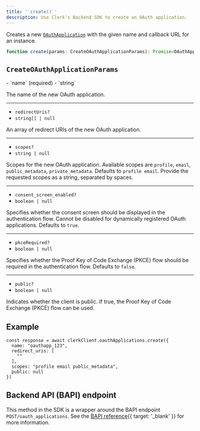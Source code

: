 ```yaml
---
title: '`create()`'
description: Use Clerk's Backend SDK to create an OAuth application.
---
```


Creates a new [`OAuthApplication`](/docs/references/backend/types/backend-oauth-application) with the given name and callback URL for an instance.

```ts
function create(params: CreateOAuthApplicationParams): Promise<OAuthApplication>
```

## `CreateOAuthApplicationParams`

<Properties>
  - `name` (required)
  - `string`

  The name of the new OAuth application.

  ---

  - `redirectUris?`
  - `string[] | null`

  An array of redirect URIs of the new OAuth application.

  ---

  - `scopes?`
  - `string | null`

  Scopes for the new OAuth application. Available scopes are `profile`, `email`, `public_metadata`, `private_metadata`. Defaults to `profile email`. Provide the requested scopes as a string, separated by spaces.

  ---

  - `consent_screen_enabled?`
  - `boolean | null` 

  Specifies whether the consent screen should be displayed in the authentication flow. Cannot be disabled for dynamically registered OAuth applications. Defaults to `true`. 
  
  ---

  - `pkceRequired?`
  - `boolean | null` 

  Specifies whether the Proof Key of Code Exchange (PKCE) flow should be required in the authentication flow. Defaults to `false`. 

  ---

  - `public?`
  - `boolean | null` 

  Indicates whether the client is public. If true, the Proof Key of Code Exchange (PKCE) flow can be used.
</Properties>

## Example

<Include src="_partials/backend/usage" />

```tsx
const response = await clerkClient.oauthApplications.create({
  name: "oauthapp_123",
  redirect_uris: [
    ""
  ],
  scopes: "profile email public_metadata",
  public: null
})
```

## Backend API (BAPI) endpoint

This method in the SDK is a wrapper around the BAPI endpoint `POST/oauth_applications`. See the [BAPI reference](/docs/reference/backend-api/tag/OAuth-Applications#operation/CreateOAuthApplication){{ target: '_blank' }} for more information.